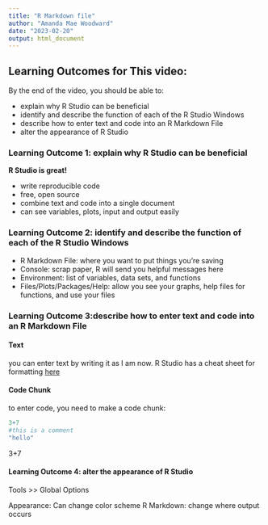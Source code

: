 ```yaml
---
title: "R Markdown file"
author: "Amanda Mae Woodward"
date: "2023-02-20"
output: html_document
---
```


## Learning Outcomes for This video:

By the end of the video, you should be able to:

-   explain why R Studio can be beneficial
-   identify and describe the function of each of the R Studio Windows
-   describe how to enter text and code into an R Markdown File
-   alter the appearance of R Studio

### Learning Outcome 1: explain why R Studio can be beneficial

**R Studio is great!**

-   write reproducible code
-   free, open source
-   combine text and code into a single document
-   can see variables, plots, input and output easily

### Learning Outcome 2: identify and describe the function of each of the R Studio Windows

-   R Markdown File: where you want to put things you're saving
-   Console: scrap paper, R will send you helpful messages here
-   Environment: list of variables, data sets, and functions
-   Files/Plots/Packages/Help: allow you see your graphs, help files for functions, and use your files

### Learning Outcome 3:describe how to enter text and code into an R Markdown File

#### Text

you can enter text by writing it as I am now. R Studio has a cheat sheet for formatting [here](https://www.rstudio.com/wp-content/uploads/2015/02/rmarkdown-cheatsheet.pdf)

#### Code Chunk

to enter code, you need to make a code chunk: 

```r
3+7 
#this is a comment 
"hello"
```

3+7 

#### Learning Outcome 4: alter the appearance of R Studio

Tools >> Global Options

Appearance: Can change color scheme 
R Markdown: change where output occurs 



